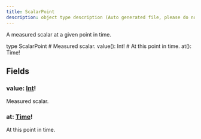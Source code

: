 ```yaml
---
title: ScalarPoint
description: object type description (Auto generated file, please do not modify)
---
```



A measured scalar at a given point in time.

<GQLCodeSnippet>
<GQLLine><GQLKeyword>type</GQLKeyword> ScalarPoint <GQLOpen /></GQLLine>
<GQLLine> </GQLLine>
	<GQLLine><GQLTab /><GQLComment># Measured scalar.</GQLComment></GQLLine>
	<GQLLine><GQLTab /><GQLName>value</GQLName>(): <GQLLink href="/ecdn-api-scalars/Int">Int</GQLLink><GQLOperator>!</GQLOperator></GQLLine>
<GQLLine> </GQLLine>
	<GQLLine><GQLTab /><GQLComment># At this point in time.</GQLComment></GQLLine>
	<GQLLine><GQLTab /><GQLName>at</GQLName>(): <GQLLink href="/ecdn-api-scalars/Time">Time</GQLLink><GQLOperator>!</GQLOperator></GQLLine>
<GQLLine> </GQLLine>
<GQLLine><GQLClose /></GQLLine>
</GQLCodeSnippet>


## Fields

### value: [Int](/ecdn-api-scalars/Int)!
Measured scalar.


### at: [Time](/ecdn-api-scalars/Time)!
At this point in time.


